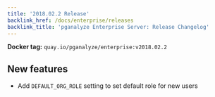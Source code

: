 ```yaml
---
title: '2018.02.2 Release'
backlink_href: /docs/enterprise/releases
backlink_title: 'pganalyze Enterprise Server: Release Changelog'
---
```


**Docker tag:** `quay.io/pganalyze/enterprise:v2018.02.2`

## New features

- Add `DEFAULT_ORG_ROLE` setting to set default role for new users
